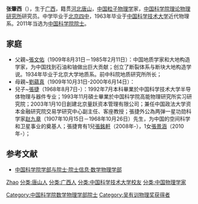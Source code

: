'''张肇西'''（{{bd|1940年|7月||}}），生于[[广西|广西]]，籍贯[[河北|河北]][[唐山|唐山]]，[[中华人民共和国|中国]][[粒子物理学|粒子物理学]]家，[[中国科学院理论物理研究所|中国科学院理论物理研究所]]研究员。中学毕业于[[北京四中|北京四中]]，1963年毕业于[[中国科学技术大学|中国科学技术大学]]近代物理系。2011年当选为[[中国科学院院士|中国科学院院士]]。

== 家庭 ==
*父親~[[張文佑|張文佑]]（1909年8月31日－1985年2月11日）：中国地质学家和大地构造学家，为中国找到石油和铀做出巨大贡献；创立了断裂体系与断块大地构造学说。1934年毕业于北京大学地质系。前中科院地质研究所所长；
*母親~[[劉蘊真|劉蘊真]]（1909年10月31日-2000年6月14日）：
*兒子~[[張捷|張捷]]（1968年8月7日-）：1992年7月本科畢業於中国科学技术大学半导体物理与器件专业；1993年11月碩士畢業於中国科学院高能物理研究所实习研究院；2003年1月10日創建北京量跃资本管理有限公司；兼任中国政法大学资本金融研究院交易学研究中心副主任、客座教授；張捷外公為两弹一星功勋科学家[[赵九章|赵九章]]（1907年10月15日－1968年10月26日）先生，为中国的空间科学和卫星事业的奠基人；張捷育有1兒[[張銘軒|張銘軒]]（2008年-），1女[[張景涵|張景涵]]（2010年-）；

== 参考文献 ==
* [https://web.archive.org/web/20120308190537/http://sourcedb.cas.cn/sourcedb_ad_cas/zw2/ysxx/sxwlxb/ 中国科学院学部与院士·院士信息·数学物理学部]

{{中国科学家小作品}}
{{中国科学院数学物理学部院士}}

{{Authority control}}
{{DEFAULTSORT:Zhang张}}
[[分类:张姓|Zhao]]
[[分类:唐山人|分类:唐山人]]
[[分类:广西人|分类:广西人]]
[[分类:中国科学技术大学校友|分类:中国科学技术大学校友]]
[[分类:中国物理学家|分类:中国物理学家]]
[[Category:中国科学院数学物理学部院士|Category:中国科学院数学物理学部院士]]
[[Category:吴有训物理奖获得者|Category:吴有训物理奖获得者]]